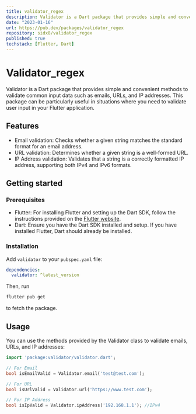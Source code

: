 ```yaml
---
title: validator_regex
description: Validator is a Dart package that provides simple and convenient methods to validate common input data such as emails, URLs, and IP addresses. This package can be particularly useful in situations where you need to validate user input in your Flutter application.
date: "2023-01-16"
url: https://pub.dev/packages/validator_regex
repository: sidx8/validator_regex
published: true
techstack: [Flutter, Dart]
---
```


# Validator_regex

Validator is a Dart package that provides simple and convenient methods to validate common input data such as emails, URLs, and IP addresses. This package can be particularly useful in situations where you need to validate user input in your Flutter application.

## Features

- Email validation: Checks whether a given string matches the standard format for an email address.
- URL validation: Determines whether a given string is a well-formed URL.
- IP Address validation: Validates that a string is a correctly formatted IP address, supporting both IPv4 and IPv6 formats.

## Getting started

### Prerequisites

- Flutter: For installing Flutter and setting up the Dart SDK, follow the instructions provided on the [Flutter website](https://flutter.dev/).
- Dart: Ensure you have the Dart SDK installed and setup. If you have installed Flutter, Dart should already be installed.

### Installation

Add `validator` to your `pubspec.yaml` file:

```yaml
dependencies:
  validator: ^latest_version
```

Then, run

```bash
flutter pub get
```

to fetch the package.

## Usage

You can use the methods provided by the Validator class to validate emails, URLs, and IP addresses:

```dart
import 'package:validator/validator.dart';

// For Email
bool isEmailValid = Validator.email('test@test.com');

// For URL
bool isUrlValid = Validator.url('https://www.test.com');

// For IP Address
bool isIpValid = Validator.ipAddress('192.168.1.1'); //IPv4

```
